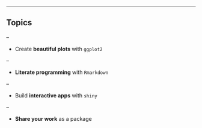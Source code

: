 ---

## Topics

--

- Create __beautiful plots__ with `ggplot2`

--

- __Literate programming__ with `Rmarkdown`

--

- Build __interactive apps__ with `shiny`

--

- __Share your work__ as a package

